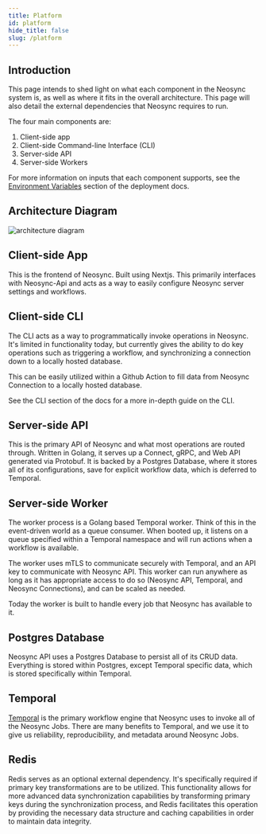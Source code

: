 ```yaml
---
title: Platform
id: platform
hide_title: false
slug: /platform
---
```


## Introduction

This page intends to shed light on what each component in the Neosync system is, as well as where it fits in the overall architecture.
This page will also detail the external dependencies that Neosync requires to run.

The four main components are:

1. Client-side app
2. Client-side Command-line Interface (CLI)
3. Server-side API
4. Server-side Workers

For more information on inputs that each component supports, see the [Environment Variables](../deploy/environment-variables.md) section of the deployment docs.

## Architecture Diagram

![architecture diagram](../../excalidraw/architecture/architecture.svg)

## Client-side App

This is the frontend of Neosync. Built using Nextjs.
This primarily interfaces with Neosync-Api and acts as a way to easily configure Neosync server settings and workflows.

## Client-side CLI

The CLI acts as a way to programmatically invoke operations in Neosync.
It's limited in functionality today, but currently gives the ability to do key operations such as triggering a workflow, and synchronizing a connection down to a locally hosted database.

This can be easily utilized within a Github Action to fill data from Neosync Connection to a locally hosted database.

See the CLI section of the docs for a more in-depth guide on the CLI.

## Server-side API

This is the primary API of Neosync and what most operations are routed through.
Written in Golang, it serves up a Connect, gRPC, and Web API generated via Protobuf.
It is backed by a Postgres Database, where it stores all of its configurations, save for explicit workflow data, which is deferred to Temporal.

## Server-side Worker

The worker process is a Golang based Temporal worker. Think of this in the event-driven world as a queue consumer.
When booted up, it listens on a queue specified within a Temporal namespace and will run actions when a workflow is available.

The worker uses mTLS to communicate securely with Temporal, and an API key to communicate with Neosync API.
This worker can run anywhere as long as it has appropriate access to do so (Neosync API, Temporal, and Neosync Connections), and can be scaled as needed.

Today the worker is built to handle every job that Neosync has available to it.

## Postgres Database

Neosync API uses a Postgres Database to persist all of its CRUD data.
Everything is stored within Postgres, except Temporal specific data, which is stored specifically within Temporal.

## Temporal

[Temporal](https://temporal.io/) is the primary workflow engine that Neosync uses to invoke all of the Neosync Jobs.
There are many benefits to Temporal, and we use it to give us reliability, reproducibility, and metadata around Neosync Jobs.

## Redis

Redis serves as an optional external dependency. It's specifically required if primary key transformations are to be utilized. This functionality allows for more advanced data synchronization capabilities by transforming primary keys during the synchronization process, and Redis facilitates this operation by providing the necessary data structure and caching capabilities​ in order to maintain data integrity.
